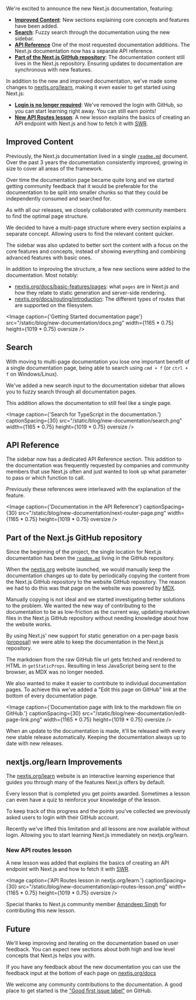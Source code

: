 

We're excited to announce the new Next.js documentation, featuring:

- [**Improved Content**](#improved-content): New sections explaining core concepts and features have been added.
- [**Search**](#search): Fuzzy search through the documentation using the new sidebar.
- [**API Reference**](#api-reference) One of the most requested documentation additions. The Next.js documentation now has a separate API reference.
- [**Part of the Next.js GitHub repository**](#part-of-the-nextjs-github-repository): The documentation content still lives in the Next.js repository. Ensuring updates to documentation are synchronous with new features.

In addition to the new and improved documentation, we've made some changes to [nextjs.org/learn](http://nextjs.org/learn), making it even easier to get started using Next.js:

- [**Login is no longer required**](#nextjsorglearn-improvements): We've removed the login with GitHub, so you can start learning right away. You can still earn points!
- [**New API Routes lesson**](#new-api-routes-lesson): A new lesson explains the basics of creating an API endpoint with Next.js and how to fetch it with [SWR](https://github.com/zeit/swr).

## Improved Content

Previously, the Next.js documentation lived in a single [`readme.md`](https://github.com/zeit/next.js/blob/canary/packages/next/README.md) document. Over the past 3 years the documentation consistently improved, growing in size to cover all areas of the framework.

Over time the documentation page became quite long and we started getting community feedback that it would be preferable for the documentation to be split into smaller chunks so that they could be independently consumed and searched for.

As with all our releases, we closely collaborated with community members to find the optimal page structure.

We decided to have a multi-page structure where every section explains a separate concept. Allowing users to find the relevant content quicker.

The sidebar was also updated to better sort the content with a focus on the core features and concepts, instead of showing everything and combining advanced features with basic ones.

In addition to improving the structure, a few new sections were added to the documentation.
Most notably:

- [nextjs.org/docs/basic-features/pages](https://nextjs.org/docs/basic-features/pages): what `pages` are in Next.js and how they relate to static generation and server-side rendering.
- [nextjs.org/docs/routing/introduction](https://nextjs.org/docs/routing/introduction): The different types of routes that are supported on the filesystem.

<Image
  caption={'Getting Started documentation page'}
  src="/static/blog/new-documentation/docs.png"
  width={1165 * 0.75}
  height={1019 * 0.75}
  oversize
/>

## Search

With moving to multi-page documentation you lose one important benefit of a single documentation page, being able to search using `cmd + f` (or `ctrl + f` on Windows/Linux).

We've added a new search input to the documentation sidebar that allows you to fuzzy search through all documentation pages.

This addition allows the documentation to still feel like a single page.

<Image
  caption={'Search for TypeScript in the documentation.'}
  captionSpacing={30}
  src="/static/blog/new-documentation/search.png"
  width={1165 * 0.75}
  height={1019 * 0.75}
  oversize
/>

## API Reference

The sidebar now has a dedicated API Reference section. This addition to the documentation was frequently requested by companies and community members that use Next.js often and just wanted to look up what parameter to pass or which function to call.

Previously these references were interleaved with the explanation of the feature.

<Image
  caption={'Documentation in the API Reference'}
  captionSpacing={30}
  src="/static/blog/new-documentation/next-router-page.png"
  width={1165 * 0.75}
  height={1019 * 0.75}
  oversize
/>

## Part of the Next.js GitHub repository

Since the beginning of the project, the single location for Next.js documentation has been the [`readme.md`](https://github.com/zeit/next.js/blob/canary/packages/next/README.md) living in the GitHub repository.

When the [nextjs.org](http://nextjs.org) website launched, we would manually keep the documentation changes up to date by periodically copying the content from the Next.js GitHub repository to the website GitHub repository. The reason we had to do this was that page on the website was powered by [MDX](http://mdxjs.com/).

Manually copying is not ideal and we started investigating better solutions to the problem. We wanted the new way of contributing to the documentation to be as low-friction as the current way, updating markdown files in the Next.js GitHub repository without needing knowledge about how the website works.

By using Next.js' new support for static generation on a per-page basis ([proposal](https://github.com/zeit/next.js/issues/9524)) we were able to keep the documentation in the Next.js repository.

The markdown from the raw GitHub file url gets fetched and rendered to HTML in `getStaticProps`. Resulting in less JavaScript being sent to the browser, as MDX was no longer needed.

We also wanted to make it easier to contribute to individual documentation pages. To achieve this we've added a "Edit this page on GitHub" link at the bottom of every documentation page.

<Image
  caption={'Documentation page with link to the markdown file on GitHub.'}
  captionSpacing={30}
  src="/static/blog/new-documentation/edit-page-link.png"
  width={1165 * 0.75}
  height={1019 * 0.75}
  oversize
/>

When an update to the documentation is made, it'll be released with every new stable release automatically. Keeping the documentation always up to date with new releases.

## nextjs.org/learn Improvements

The [nextjs.org/learn](http://nextjs.org/learn) website is an interactive learning experience that guides you through many of the features Next.js offers by default.

Every lesson that is completed you get points awarded. Sometimes a lesson can even have a quiz to reinforce your knowledge of the lesson.

To keep track of this progress and the points you've collected we previously asked users to login with their GitHub account.

Recently we've lifted this limitation and all lessons are now available without login. Allowing you to start learning Next.js immediately on nextjs.org/learn.

### New API routes lesson

A new lesson was added that explains the basics of creating an API endpoint with Next.js and how to fetch it with [SWR](https://github.com/zeit/swr).

<Image
  caption={'API Routes lesson in nextjs.org/learn.'}
  captionSpacing={30}
  src="/static/blog/new-documentation/api-routes-lesson.png"
  width={1165 * 0.75}
  height={1019 * 0.75}
  oversize
/>

Special thanks to Next.js community member [Amandeep Singh](https://twitter.com/learn_n_share) for contributing this new lesson.

## Future

We'll keep improving and iterating on the documentation based on user feedback. You can expect new sections about both high and low level concepts that Next.js helps you with.

If you have any feedback about the new documentation you can use the feedback input at the bottom of each page on [nextjs.org/docs](https://nextjs.org/docs)

We welcome any community contributions to the documentation. A good place to get started is the ["Good first issue label"](https://github.com/zeit/next.js/issues?q=is%3Aopen+label%3A%22good+first+issue%22+sort%3Aupdated-desc) on GitHub.
